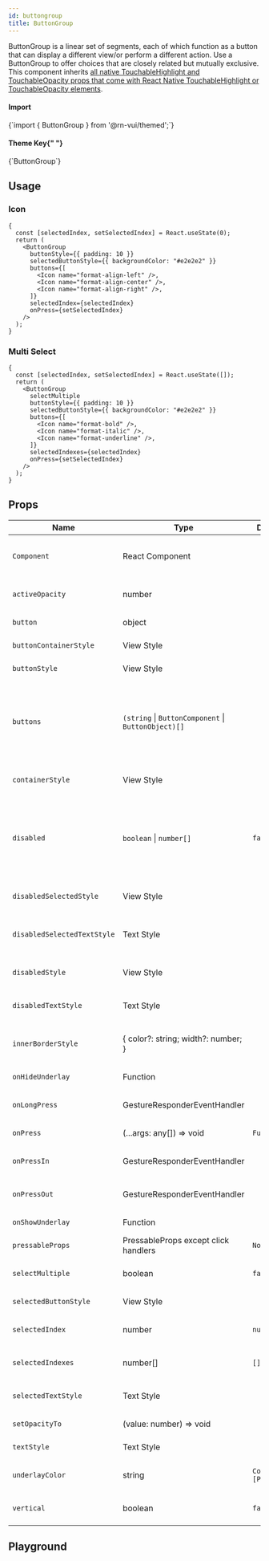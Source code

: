 ```yaml
---
id: buttongroup
title: ButtonGroup
---
```



<IconsStyle />

ButtonGroup is a linear set of segments, each of which function as a button that can display a different view/or perform a different action. Use a ButtonGroup to offer choices that are closely related but mutually exclusive. This component inherits [all native TouchableHighlight and TouchableOpacity props that come with React Native TouchableHighlight or TouchableOpacity elements](https://reactnative.dev/docs/touchablehighlight.html).

<div class="row inline-flex-center">
  <div class="col col--3">
    <h4>Import</h4>
  </div>
  <div class="col col--9">
    <CodeBlock>{`import { ButtonGroup } from '@rn-vui/themed';`}</CodeBlock>
  </div>
  <div class="col col--3">
    <h4>
      Theme Key{" "}
      <a href="../customizing#using-themeprovider">
        <BiInfoCircle />
      </a>
    </h4>
  </div>
  <div class="col col--9">
    <CodeBlock>{`ButtonGroup`}</CodeBlock>
  </div>
</div>

## Usage

### Icon

```tsx live
{
  const [selectedIndex, setSelectedIndex] = React.useState(0);
  return (
    <ButtonGroup
      buttonStyle={{ padding: 10 }}
      selectedButtonStyle={{ backgroundColor: "#e2e2e2" }}
      buttons={[
        <Icon name="format-align-left" />,
        <Icon name="format-align-center" />,
        <Icon name="format-align-right" />,
      ]}
      selectedIndex={selectedIndex}
      onPress={setSelectedIndex}
    />
  );
}
```

### Multi Select

```tsx live
{
  const [selectedIndex, setSelectedIndex] = React.useState([]);
  return (
    <ButtonGroup
      selectMultiple
      buttonStyle={{ padding: 10 }}
      selectedButtonStyle={{ backgroundColor: "#e2e2e2" }}
      buttons={[
        <Icon name="format-bold" />,
        <Icon name="format-italic" />,
        <Icon name="format-underline" />,
      ]}
      selectedIndexes={selectedIndex}
      onPress={setSelectedIndex}
    />
  );
}
```

<Usage />

## Props

<div class='table-responsive'>

| Name                        | Type                                                | Default           | Description                                                                                                                          |
| --------------------------- | --------------------------------------------------- | ----------------- | ------------------------------------------------------------------------------------------------------------------------------------ |
| `Component`                 | React Component                                     |                   | Choose other button component such as TouchableOpacity.                                                                              |
| `activeOpacity`             | number                                              |                   | Add active opacity to the button in buttonGroup.                                                                                     |
| `button`                    | object                                              |                   | Button for the component.                                                                                                            |
| `buttonContainerStyle`      | View Style                                          |                   | Specify styling for button containers.                                                                                               |
| `buttonStyle`               | View Style                                          |                   | Specify styling for button.                                                                                                          |
| `buttons`                   | `(string` \| `ButtonComponent` \| `ButtonObject)[]` |                   | Array of buttons for component (required), if returning a component, must be an object with { element: componentName }.              |
| `containerStyle`            | View Style                                          |                   | Specify styling for main button container.                                                                                           |
| `disabled`                  | `boolean` \| `number[]`                             | `false`           | Controls if buttons are disabled. Setting `true` makes all of them disabled, while using an array only makes those indices disabled. |
| `disabledSelectedStyle`     | View Style                                          |                   | Styling for each selected button when disabled.                                                                                      |
| `disabledSelectedTextStyle` | Text Style                                          |                   | Styling for the text of each selected button when disabled.                                                                          |
| `disabledStyle`             | View Style                                          |                   | Styling for each button when disabled.                                                                                               |
| `disabledTextStyle`         | Text Style                                          |                   | Styling for the text of each button when disabled.                                                                                   |
| `innerBorderStyle`          | { color?: string; width?: number; }                 |                   | Update the styling of the interior border of the list of buttons.                                                                    |
| `onHideUnderlay`            | Function                                            |                   | Function called on hiding underlay.                                                                                                  |
| `onLongPress`               | GestureResponderEventHandler                        |                   | Called when a long-tap gesture is detected.                                                                                          |
| `onPress`                   | (...args: any[]) => void                            | `Function`        | Method to update Button Group Index.                                                                                                 |
| `onPressIn`                 | GestureResponderEventHandler                        |                   | Called when a touch is engaged before `onPress`.                                                                                     |
| `onPressOut`                | GestureResponderEventHandler                        |                   | Called when a touch is released before `onPress`.                                                                                    |
| `onShowUnderlay`            | Function                                            |                   | Function called on showing underlay.                                                                                                 |
| `pressableProps`            | PressableProps except click handlers                | `None`            |                                                                                                                                      |
| `selectMultiple`            | boolean                                             | `false`           | Allows the user to select multiple buttons.                                                                                          |
| `selectedButtonStyle`       | View Style                                          |                   | Specify styling for selected button.                                                                                                 |
| `selectedIndex`             | number                                              | `null`            | Current selected index of array of buttons.                                                                                          |
| `selectedIndexes`           | number[]                                            | `[]`              | Current selected indexes from the array of buttons.                                                                                  |
| `selectedTextStyle`         | Text Style                                          |                   | Specify specific styling for text in the selected state.                                                                             |
| `setOpacityTo`              | (value: number) => void                             |                   | Function to set the opacity.                                                                                                         |
| `textStyle`                 | Text Style                                          |                   | Specify specific styling for text.                                                                                                   |
| `underlayColor`             | string                                              | `Color [Primary]` | Specify underlayColor for TouchableHighlight.                                                                                        |
| `vertical`                  | boolean                                             | `false`           | Display the ButtonGroup vertically.                                                                                                  |

</div>

## Playground

<Play />
